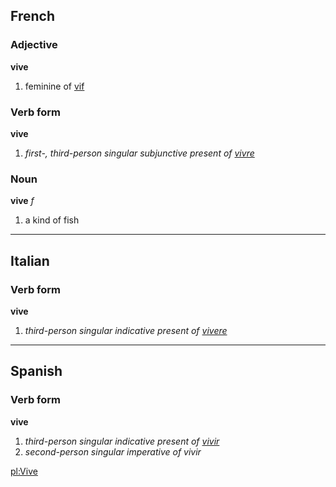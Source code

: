 ==French==
===Adjective===
'''vive'''

# feminine of [[vif]]

===Verb form===
'''vive'''

# ''first-, third-person singular subjunctive present of [[vivre]]''

===Noun===
'''vive''' ''f''

# a kind of fish

----

==Italian==
===Verb form===
'''vive'''

# ''third-person singular indicative present of [[vivere]]''

----

==Spanish==
===Verb form===
'''vive'''

# ''third-person singular indicative present of [[vivir]]''
# ''second-person singular imperative of vivir''

[[pl:Vive]]